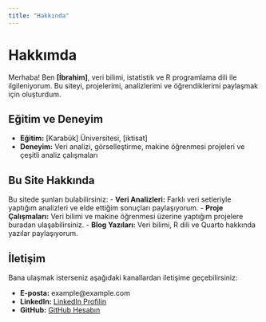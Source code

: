 ---
title: "Hakkında"
---

# Hakkımda

Merhaba! Ben **[İbrahim]**, veri bilimi, istatistik ve R programlama dili ile ilgileniyorum. Bu siteyi, projelerimi, analizlerimi ve öğrendiklerimi paylaşmak için oluşturdum.

## Eğitim ve Deneyim

- **Eğitim:** [Karabük] Üniversitesi, [iktisat]
- **Deneyim:** Veri analizi, görselleştirme, makine öğrenmesi projeleri ve çeşitli analiz çalışmaları

## Bu Site Hakkında

Bu sitede şunları bulabilirsiniz:
- **Veri Analizleri:** Farklı veri setleriyle yaptığım analizleri ve elde ettiğim sonuçları paylaşıyorum.
- **Proje Çalışmaları:** Veri bilimi ve makine öğrenmesi üzerine yaptığım projelere buradan ulaşabilirsiniz.
- **Blog Yazıları:** Veri bilimi, R dili ve Quarto hakkında yazılar paylaşıyorum.

## İletişim

Bana ulaşmak isterseniz aşağıdaki kanallardan iletişime geçebilirsiniz:

- **E-posta:** example@example.com
- **LinkedIn:** [LinkedIn Profilin](https://www.linkedin.com/in/username)
- **GitHub:** [GitHub Hesabın](https://github.com/username)
